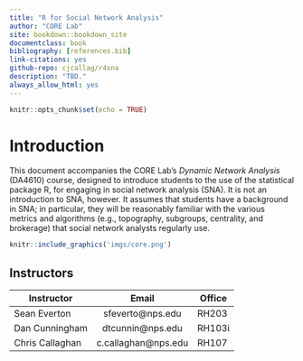 ```yaml
---
title: "R for Social Network Analysis"
author: "CORE Lab"
site: bookdown::bookdown_site
documentclass: book
bibliography: [references.bib]
link-citations: yes
github-repo: cjcallag/r4sna
description: "TBD."
always_allow_html: yes
---
```


```r
knitr::opts_chunk$set(echo = TRUE)
```

# Introduction

This document accompanies the CORE Lab's *Dynamic Network Analysis* (DA4610) course, designed to introduce students to the use of the statistical package R, for engaging in social network analysis (SNA). It is not an introduction to SNA, however. It assumes that students have a background in SNA; in particular, they will be reasonably familiar with the various metrics and algorithms (e.g., topography, subgroups, centrality, and brokerage) that social network analysts regularly use.

```r
knitr::include_graphics('imgs/core.png')
```

## Instructors

| Instructor      | Email               | Office |
| --------------- |:-------------------:| ------ | 
| Sean Everton    | sfeverto@nps.edu    | RH203  |
| Dan Cunningham  | dtcunnin@nps.edu    | RH103i |
| Chris Callaghan | c.callaghan@nps.edu | RH107  |
